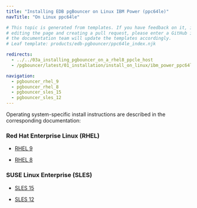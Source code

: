 ```yaml
---
title: "Installing EDB pgBouncer on Linux IBM Power (ppc64le)"
navTitle: "On Linux ppc64le"

# This topic is generated from templates. If you have feedback on it, instead of
# editing the page and creating a pull request, please enter a GitHub issue and
# the documentation team will update the templates accordingly.
# Leaf template: products/edb-pgbouncer/ppc64le_index.njk

redirects:
  - ../../03a_installing_pgbouncer_on_a_rhel8_ppcle_host
  - /pgbouncer/latest/01_installation/install_on_linux/ibm_power_ppc64le/

navigation:
  - pgbouncer_rhel_9
  - pgbouncer_rhel_8
  - pgbouncer_sles_15
  - pgbouncer_sles_12
---
```


Operating system-specific install instructions are described in the corresponding documentation:

### Red Hat Enterprise Linux (RHEL)

- [RHEL 9](pgbouncer_rhel_9)

- [RHEL 8](pgbouncer_rhel_8)

### SUSE Linux Enterprise (SLES)

- [SLES 15](pgbouncer_sles_15)

- [SLES 12](pgbouncer_sles_12)
